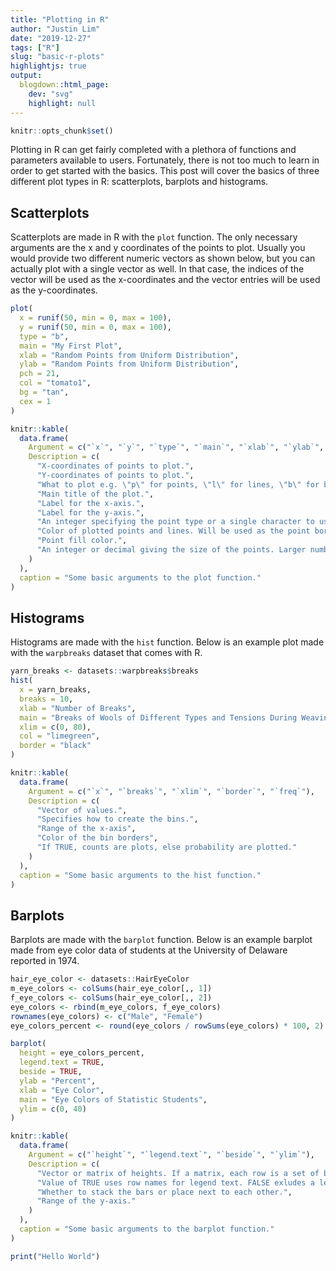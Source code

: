 ```yaml
---
title: "Plotting in R"
author: "Justin Lim"
date: "2019-12-27"
tags: ["R"]
slug: "basic-r-plots"
highlightjs: true
output:
  blogdown::html_page:
    dev: "svg"
    highlight: null
---
```


```r
knitr::opts_chunk$set()
```

Plotting in R can get fairly completed with a plethora of functions and parameters available to
users. Fortunately, there is not too much to learn in order to get started with the basics. This
post will cover the basics of three different plot types in R: scatterplots, barplots and
histograms.

## Scatterplots

Scatterplots are made in R with the `plot` function. The only necessary arguments are the x and y
coordinates of the points to plot. Usually you would provide two different numeric vectors as
shown below, but you can actually plot with a single vector as well. In that case, the indices of
the vector will be used as the x-coordinates and the vector entries will be used as the
y-coordinates.

```r
plot(
  x = runif(50, min = 0, max = 100),
  y = runif(50, min = 0, max = 100),
  type = "b",
  main = "My First Plot",
  xlab = "Random Points from Uniform Distribution",
  ylab = "Random Points from Uniform Distribution",
  pch = 21,
  col = "tomato1",
  bg = "tan",
  cex = 1
)
```

```r
knitr::kable(
  data.frame(
    Argument = c("`x`", "`y`", "`type`", "`main`", "`xlab`", "`ylab`", "`pch`", "`col`", "`bg`", "`cex`"),
    Description = c(
      "X-coordinates of points to plot.",
      "Y-coordinates of points to plot.",
      "What to plot e.g. \"p\" for points, \"l\" for lines, \"b\" for both.",
      "Main title of the plot.",
      "Label for the x-axis.",
      "Label for the y-axis.",
      "An integer specifying the point type or a single character to use as the \"point\".",
      "Color of plotted points and lines. Will be used as the point border color",
      "Point fill color.",
      "An integer or decimal giving the size of the points. Larger numbers are bigger."
    )
  ),
  caption = "Some basic arguments to the plot function."
)
```

## Histograms

Histograms are made with the `hist` function. Below is an example plot made with the `warpbreaks`
dataset that comes with R.

```r
yarn_breaks <- datasets::warpbreaks$breaks
hist(
  x = yarn_breaks,
  breaks = 10,
  xlab = "Number of Breaks",
  main = "Breaks of Wools of Different Types and Tensions During Weaving",
  xlim = c(0, 80),
  col = "limegreen",
  border = "black"
)
```

```r
knitr::kable(
  data.frame(
    Argument = c("`x`", "`breaks`", "`xlim`", "`border`", "`freq`"),
    Description = c(
      "Vector of values.",
      "Specifies how to create the bins.",
      "Range of the x-axis",
      "Color of the bin borders",
      "If TRUE, counts are plots, else probability are plotted."
    )
  ),
  caption = "Some basic arguments to the hist function."
)
```

## Barplots

Barplots are made with the `barplot` function. Below is an example barplot made from eye color
data of students at the University of Delaware reported in 1974.

```r
hair_eye_color <- datasets::HairEyeColor
m_eye_colors <- colSums(hair_eye_color[,, 1])
f_eye_colors <- colSums(hair_eye_color[,, 2])
eye_colors <- rbind(m_eye_colors, f_eye_colors)
rownames(eye_colors) <- c("Male", "Female")
eye_colors_percent <- round(eye_colors / rowSums(eye_colors) * 100, 2)

barplot(
  height = eye_colors_percent, 
  legend.text = TRUE, 
  beside = TRUE, 
  ylab = "Percent",
  xlab = "Eye Color",
  main = "Eye Colors of Statistic Students",
  ylim = c(0, 40)
)
```

```r
knitr::kable(
  data.frame(
    Argument = c("`height`", "`legend.text`", "`beside`", "`ylim`"),
    Description = c(
      "Vector or matrix of heights. If a matrix, each row is a set of bars.",
      "Value of TRUE uses row names for legend text. FALSE exludes a legend.",
      "Whether to stack the bars or place next to each other.",
      "Range of the y-axis."
    )
  ),
  caption = "Some basic arguments to the barplot function."
)
```

```r
print("Hello World")
```

